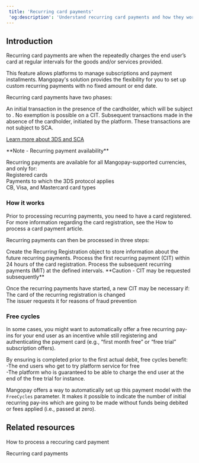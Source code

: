```yaml
---  
 title: 'Recurring card payments'  
 'og:description': 'Understand recurring card payments and how they work, with customizable options for subscriptions and installments.'  
---  
```

  
  

## Introduction  

Recurring card payments are when the <Platform content="platform" /> repeatedly charges the end user’s card at regular intervals for the goods and/or services provided.   

This feature allows platforms to manage subscriptions and payment installments. Mangopay's solution provides the flexibility for you to set up custom recurring payments with no fixed amount or end date.  

Recurring card payments have two phases: 

<CardGroup cols={2}>  
    <Card title="Customer-initiated transaction (CIT)">  
        An initial transaction in the presence of the cardholder, which will be subject to <Sca content="SCA" />. No exemption is possible on a CIT.  
    </Card>  
    <Card title="Merchant-initiated transactions (MIT)">  
        Subsequent transactions made in the absence of the cardholder, initiated by the platform. These transactions are not subject to SCA.  
    </Card>  
</CardGroup>  

<a href="#" class="btn Secondary normal">Learn more about 3DS and SCA</a>  

<Note>  
**Note - Recurring payment availability** 
  
Recurring payments are available for all Mangopay-supported currencies, and only for:  
Registered cards  
Payments to which the 3DS protocol applies  
CB, Visa, and Mastercard card types  
</Note>  

### How it works  

Prior to processing recurring payments, you need to have a card registered. For more information regarding the card registration, see the How to process a card payment article.  

Recurring payments can then be processed in three steps:  

<Steps> 
    <Step>Create the Recurring Registration object to store information about the future recurring payments.</Step> 
    <Step>Process the first recurring payment (CIT) within 24 hours of the card registration.</Step> 
    <Step>Process the subsequent recurring payments (MIT) at the defined intervals.</Step>  
</Steps>  

<Warning>  
**Caution - CIT may be requested subsequently** 
  
Once the recurring payments have started, a new CIT may be necessary if:  
The card of the recurring registration is changed  
The issuer requests it for reasons of fraud prevention  
</Warning>  

### Free cycles  

In some cases, you might want to automatically offer a free recurring pay-ins for your end user as an incentive while still registering and authenticating the payment card (e.g., “first month free” or “free trial” subscription offers).  

By ensuring <Sca content="SCA" /> is completed prior to the first actual debit, free cycles benefit:  
-The end users who get to try platform service for free  
-The platform who is guaranteed to be able to charge the end user at the end of the free trial for instance.  

Mangopay offers a way to automatically set up this payment model with the `FreeCycles` parameter. It makes it possible to indicate the number of initial recurring pay-ins which are going to be made without funds being debited or fees applied (i.e., passed at zero).  

## Related resources  

<Card title="Tutorial">How to process a reccuring card payment</Card>  

<Card title="Endpoints">Recurring card payments</Card>